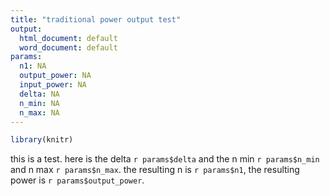 ```yaml
---
title: "traditional power output test"
output:
  html_document: default
  word_document: default
params:
  n1: NA
  output_power: NA
  input_power: NA
  delta: NA
  n_min: NA
  n_max: NA
---
```


```r
library(knitr)
```

this is a test. here is the delta `r params$delta` and the n min `r params$n_min` and n max `r params$n_max`. the resulting n is `r params$n1`, the resulting power is `r params$output_power`.